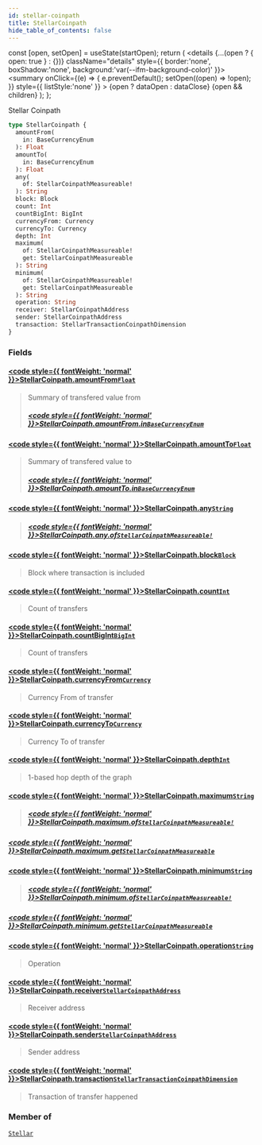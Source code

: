 ```yaml
---
id: stellar-coinpath
title: StellarCoinpath
hide_table_of_contents: false
---
```







  const [open, setOpen] = useState(startOpen);
  return (
    <details {...(open ? { open: true } : {})} className="details" style={{ border:'none', boxShadow:'none', background:'var(--ifm-background-color)' }}>
      <summary
        onClick={(e) => {
          e.preventDefault();
          setOpen((open) => !open);
        }}
        style={{ listStyle:'none' }}
      >
      {open ? dataOpen : dataClose}
      </summary>
      {open && children}
    </details>
  );
};








Stellar Coinpath


```graphql
type StellarCoinpath {
  amountFrom(
    in: BaseCurrencyEnum
  ): Float
  amountTo(
    in: BaseCurrencyEnum
  ): Float
  any(
    of: StellarCoinpathMeasureable!
  ): String
  block: Block
  count: Int
  countBigInt: BigInt
  currencyFrom: Currency
  currencyTo: Currency
  depth: Int
  maximum(
    of: StellarCoinpathMeasureable!
    get: StellarCoinpathMeasureable
  ): String
  minimum(
    of: StellarCoinpathMeasureable!
    get: StellarCoinpathMeasureable
  ): String
  operation: String
  receiver: StellarCoinpathAddress
  sender: StellarCoinpathAddress
  transaction: StellarTransactionCoinpathDimension
}
```




### Fields

#### [<code style={{ fontWeight: 'normal' }}>StellarCoinpath.<b>amountFrom</b></code>](#)<Bullet />[`Float`](/docs/v1/graphql-reference/scalars/float) <Badge class="badge badge--secondary" text="scalar"/> 
> 
> 
> Summary of transfered value from
> ##### [<code style={{ fontWeight: 'normal' }}>StellarCoinpath.amountFrom.<b>in</b></code>](#)<Bullet />[`BaseCurrencyEnum`](/docs/v1/graphql-reference/enums/base-currency-enum) <Badge class="badge badge--secondary" text="enum"/> 
> 
> 
> 
> 

#### [<code style={{ fontWeight: 'normal' }}>StellarCoinpath.<b>amountTo</b></code>](#)<Bullet />[`Float`](/docs/v1/graphql-reference/scalars/float) <Badge class="badge badge--secondary" text="scalar"/> 
> 
> 
> Summary of transfered value to
> ##### [<code style={{ fontWeight: 'normal' }}>StellarCoinpath.amountTo.<b>in</b></code>](#)<Bullet />[`BaseCurrencyEnum`](/docs/v1/graphql-reference/enums/base-currency-enum) <Badge class="badge badge--secondary" text="enum"/> 
> 
> 
> 
> 

#### [<code style={{ fontWeight: 'normal' }}>StellarCoinpath.<b>any</b></code>](#)<Bullet />[`String`](/docs/v1/graphql-reference/scalars/string) <Badge class="badge badge--secondary" text="scalar"/> 
> 
> 
> 
> ##### [<code style={{ fontWeight: 'normal' }}>StellarCoinpath.any.<b>of</b></code>](#)<Bullet />[`StellarCoinpathMeasureable!`](/docs/v1/graphql-reference/enums/stellar-coinpath-measureable) <Badge class="badge badge--secondary" text="non-null"/> <Badge class="badge badge--secondary" text="enum"/> 
> 
> 
> 
> 

#### [<code style={{ fontWeight: 'normal' }}>StellarCoinpath.<b>block</b></code>](#)<Bullet />[`Block`](/docs/v1/graphql-reference/objects/block) <Badge class="badge badge--secondary" text="object"/> 
> 
> 
> Block where transaction is included
> 

#### [<code style={{ fontWeight: 'normal' }}>StellarCoinpath.<b>count</b></code>](#)<Bullet />[`Int`](/docs/v1/graphql-reference/scalars/int) <Badge class="badge badge--secondary" text="scalar"/> 
> 
> 
> Count of transfers
> 

#### [<code style={{ fontWeight: 'normal' }}>StellarCoinpath.<b>countBigInt</b></code>](#)<Bullet />[`BigInt`](/docs/v1/graphql-reference/scalars/big-int) <Badge class="badge badge--secondary" text="scalar"/> 
> 
> 
> Count of transfers
> 

#### [<code style={{ fontWeight: 'normal' }}>StellarCoinpath.<b>currencyFrom</b></code>](#)<Bullet />[`Currency`](/docs/v1/graphql-reference/objects/currency) <Badge class="badge badge--secondary" text="object"/> 
> 
> 
> Currency From of transfer
> 

#### [<code style={{ fontWeight: 'normal' }}>StellarCoinpath.<b>currencyTo</b></code>](#)<Bullet />[`Currency`](/docs/v1/graphql-reference/objects/currency) <Badge class="badge badge--secondary" text="object"/> 
> 
> 
> Currency To of transfer
> 

#### [<code style={{ fontWeight: 'normal' }}>StellarCoinpath.<b>depth</b></code>](#)<Bullet />[`Int`](/docs/v1/graphql-reference/scalars/int) <Badge class="badge badge--secondary" text="scalar"/> 
> 
> 
> 1-based hop depth of the graph
> 

#### [<code style={{ fontWeight: 'normal' }}>StellarCoinpath.<b>maximum</b></code>](#)<Bullet />[`String`](/docs/v1/graphql-reference/scalars/string) <Badge class="badge badge--secondary" text="scalar"/> 
> 
> 
> 
> ##### [<code style={{ fontWeight: 'normal' }}>StellarCoinpath.maximum.<b>of</b></code>](#)<Bullet />[`StellarCoinpathMeasureable!`](/docs/v1/graphql-reference/enums/stellar-coinpath-measureable) <Badge class="badge badge--secondary" text="non-null"/> <Badge class="badge badge--secondary" text="enum"/> 
> 
> 
> 
> 

##### [<code style={{ fontWeight: 'normal' }}>StellarCoinpath.maximum.<b>get</b></code>](#)<Bullet />[`StellarCoinpathMeasureable`](/docs/v1/graphql-reference/enums/stellar-coinpath-measureable) <Badge class="badge badge--secondary" text="enum"/> 
> 
> 
> 
> 

#### [<code style={{ fontWeight: 'normal' }}>StellarCoinpath.<b>minimum</b></code>](#)<Bullet />[`String`](/docs/v1/graphql-reference/scalars/string) <Badge class="badge badge--secondary" text="scalar"/> 
> 
> 
> 
> ##### [<code style={{ fontWeight: 'normal' }}>StellarCoinpath.minimum.<b>of</b></code>](#)<Bullet />[`StellarCoinpathMeasureable!`](/docs/v1/graphql-reference/enums/stellar-coinpath-measureable) <Badge class="badge badge--secondary" text="non-null"/> <Badge class="badge badge--secondary" text="enum"/> 
> 
> 
> 
> 

##### [<code style={{ fontWeight: 'normal' }}>StellarCoinpath.minimum.<b>get</b></code>](#)<Bullet />[`StellarCoinpathMeasureable`](/docs/v1/graphql-reference/enums/stellar-coinpath-measureable) <Badge class="badge badge--secondary" text="enum"/> 
> 
> 
> 
> 

#### [<code style={{ fontWeight: 'normal' }}>StellarCoinpath.<b>operation</b></code>](#)<Bullet />[`String`](/docs/v1/graphql-reference/scalars/string) <Badge class="badge badge--secondary" text="scalar"/> 
> 
> 
> Operation
> 

#### [<code style={{ fontWeight: 'normal' }}>StellarCoinpath.<b>receiver</b></code>](#)<Bullet />[`StellarCoinpathAddress`](/docs/v1/graphql-reference/objects/stellar-coinpath-address) <Badge class="badge badge--secondary" text="object"/> 
> 
> 
> Receiver address
> 

#### [<code style={{ fontWeight: 'normal' }}>StellarCoinpath.<b>sender</b></code>](#)<Bullet />[`StellarCoinpathAddress`](/docs/v1/graphql-reference/objects/stellar-coinpath-address) <Badge class="badge badge--secondary" text="object"/> 
> 
> 
> Sender address
> 

#### [<code style={{ fontWeight: 'normal' }}>StellarCoinpath.<b>transaction</b></code>](#)<Bullet />[`StellarTransactionCoinpathDimension`](/docs/v1/graphql-reference/objects/stellar-transaction-coinpath-dimension) <Badge class="badge badge--secondary" text="object"/> 
> 
> 
> Transaction of transfer happened
> 



### Member of

[`Stellar`](/docs/v1/graphql-reference/objects/stellar)  <Badge class="secondary" text="object"/>

